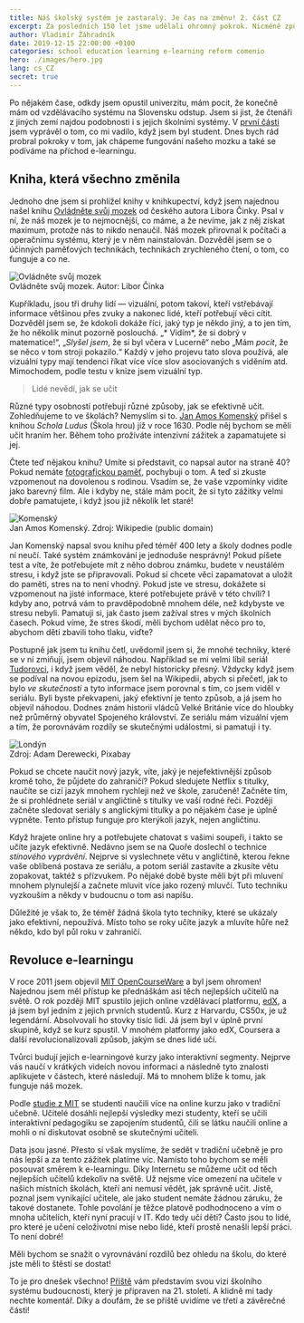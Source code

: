 ```yaml
---
title: Náš školský systém je zastaralý. Je čas na změnu! 2. část CZ
excerpt: Za posledních 150 let jsme udělali ohromný pokrok. Nicméně způsob, jakým se učíme ve školách, se velmi nezměnil.
author: Vladimír Záhradník
date: 2019-12-15 22:00:00 +0100
categories: school education learning e-learning reform comenio
hero: ./images/hero.jpg
lang: cs_CZ
secret: true
---
```


Po nějakém čase, odkdy jsem opustil univerzitu, mám pocit, že konečně mám od vzdělávacího systému na Slovensku odstup. Jsem si jist, že čtenáři z jiných zemí najdou podobnosti i s jejich školními systémy. V [první části][part1] jsem vyprávěl o tom, co mi vadilo, když jsem byl student. Dnes bych rád probral pokroky v tom, jak chápeme fungování našeho mozku a také se podíváme na příchod e-learningu.

## Kniha, která všechno změnila
Jednoho dne jsem si prohlížel knihy v knihkupectví, když jsem najednou našel knihu [Ovládněte svůj mozek][ovladnete-mozek] od českého autora Libora Činky. Psal v ní, že náš mozek je to nejmocnější, co máme, a že nevíme, jak z něj získat maximum, protože nás to nikdo nenaučil. Náš mozek přirovnal k počítači a operačnímu systému, který je v něm nainstalován. Dozvěděl jsem se o účinných paměťových technikách, technikách zrychleného čtení, o tom, co funguje a co ne.

<div className="Image__Small">
  <img src="./images/ovladnete-svuj-mozek.jpg" alt="Ovládněte svůj mozek" />
  <figcaption>Ovládněte svůj mozek. Autor: Libor Činka</figcaption>
</div>

Kupříkladu, jsou tři druhy lidí — vizuální, potom takoví, kteří vstřebávají informace většinou přes zvuky a nakonec lidé, kteří potřebují věci cítit. Dozvěděl jsem se, že kdokoli dokáže říci, jaký typ je někdo jiný, a to jen tím, že ho několik minut pozorně poslouchá. „* Vidím*, že si dobrý v matematice!“, „*Slyšel jsem*, že si byl včera v Lucerně“ nebo „Mám *pocit*, že se něco v tom stroji pokazilo.“ Každý v jeho projevu tato slova používá, ale vizuální typy mají tendenci říkat více více slov asociovaných s viděním atd. Mimochodem, podle testu v knize jsem vizuální typ.

> Lidé nevědí, jak se učit

Různé typy osobností potřebují různé způsoby, jak se efektivně učit. Zohledňujeme to ve školách? Nemyslím si to. [Jan Amos Komenský][comenius] přišel s knihou *Schola Ludus* (Škola hrou) již v roce 1630. Podle něj bychom se měli učit hraním her. Během toho prožíváte intenzivní zážitek a zapamatujete si jej.

Čtete teď nějakou knihu? Umíte si představit, co napsal autor na straně 40? Pokud nemáte [fotografickou paměť][eidetic], pochybuji o tom. A teď si zkuste vzpomenout na dovolenou s rodinou. Vsadím se, že vaše vzpomínky vidíte jako barevný film. Ale i kdyby ne, stále mám pocit, že si tyto zážitky velmi dobře pamatujete, i když jsou již několik let staré!

<div className="Image__Small">
  <img src="./images/comenius.jpg" alt="Komenský" />
  <figcaption>Jan Amos Komenský. Zdroj: Wikipedie (public domain)</figcaption>
</div>

Jan Komenský napsal svou knihu před téměř 400 lety a školy dodnes podle ní neučí. Také systém známkování je jednoduše nesprávný! Pokud píšete test a víte, že potřebujete mít z něho dobrou známku, budete v neustálém stresu, i když jste se připravovali. Pokud si chcete věci zapamatovat a uložit do paměti, stres na to není vhodný. Pokud jste ve stresu, dokážete si vzpomenout na jisté informace, které potřebujete právě v této chvíli? I kdyby ano, potrvá vám to pravděpodobně mnohem déle, než kdybyste ve stresu nebyli. Pamatuji si, jak často jsem zažíval stres v mých školních časech. Pokud víme, že stres škodí, měli bychom udělat něco pro to, abychom děti zbavili toho tlaku, viďte?

Postupně jak jsem tu knihu četl, uvědomil jsem si, že mnohé techniky, které se v ní zmiňují, jsem objevil náhodou. Například se mi velmi líbil seriál [Tudorovci][the-tudors], i když jsem věděl, že nebyl historicky přesný. Vždycky když jsem se podíval na novou epizodu, jsem šel na Wikipedii, abych si přečetl, jak to bylo *ve skutečnosti* a tyto informace jsem porovnal s tím, co jsem viděl v seriálu. Byli byste překvapeni, jaký efektivní je tento způsob, a já jsem ho objevil náhodou. Dodnes znám historii vládců Velké Británie více do hloubky než průměrný obyvatel Spojeného království. Ze seriálu mám vizuální vjem a tím, že porovnávám rozdíly se skutečnými událostmi, si pamatuji i ty.

<div className="Image__Large">
  <img src="./images/london-parliament.jpg" alt="Londýn" />
  <figcaption>Zdroj: Adam Derewecki, Pixabay</figcaption>
</div>

Pokud se chcete naučit nový jazyk, víte, jaký je nejefektivnější způsob kromě toho, že půjdete do zahraničí? Pokud sledujete Netflix s titulky, naučíte se cizí jazyk mnohem rychleji než ve škole, zaručeně! Začněte tím, že si prohlédnete seriál v angličtině s titulky ve vaší rodné řeči. Později začněte sledovat seriály s anglickými titulky a po nějakém čase je úplně vypněte. Tento přístup funguje pro kterýkoli jazyk, nejen angličtinu.

Když hrajete online hry a potřebujete chatovat s vašimi soupeři, i takto se učíte jazyk efektivně. Nedávno jsem se na Quoře doslechl o technice *stínového vyprávění*. Nejprve si vyslechnete větu v angličtině, kterou řekne vaše oblíbená postava ze seriálu, a potom seriál zastavíte a zkusíte větu zopakovat, taktéž s přízvukem. Po nějaké době byste měli být při mluvení mnohem plynulejší a začnete mluvit více jako rozený mluvčí. Tuto techniku ​​vyzkouším a někdy v budoucnu o tom asi napíšu.

Důležité je však to, že téměř žádná škola tyto techniky, které se ukázaly jako efektivní, nepoužívá. Místo toho se roky učíte jazyk a mluvíte hůře než někdo, kdo byl půl roku v zahraničí.

## Revoluce e-learningu
V roce 2011 jsem objevil [MIT OpenCourseWare][ocw] a byl jsem ohromen! Najednou jsem měl přístup ke přednáškám asi těch nejlepších učitelů na světě. O rok později MIT spustilo jejich online vzdělávací platformu, [edX][edx], a já jsem byl jedním z jejich prvních studentů. Kurz z Harvardu, CS50x, je už legendární. Absolvovali ho stovky tisíc lidí. Já jsem byl v úplně první skupině, když se kurz spustil. V mnohém platformy jako edX, Coursera a další revolucionalizovali způsob, jakým se dnes lidé učí.

Tvůrci budují jejich e-learningové kurzy jako interaktivní segmenty. Nejprve vás naučí v krátkých videích novou informaci a následně tyto znalosti aplikujete v částech, které následují. Má to mnohem blíže k tomu, jak funguje náš mozek.

Podle [studie z MIT][mit-study] se studenti naučili více na online kurzu jako v tradiční učebně. Učitelé dosáhli nejlepší výsledky mezi studenty, kteří se učili interaktivní pedagogiku se zapojením studentů, čili se látku naučili online a mohli o ní diskutovat osobně se skutečnými učiteli.

Data jsou jasné. Přesto si však myslíme, že sedět v tradiční učebně je pro nás lepší a za tento zážitek platíme víc. Namísto toho bychom se měli posouvat směrem k e-learningu. Díky Internetu se můžeme učit od těch nejlepších učitelů kdekoliv na světě. Už nejsme více omezení na učitele v našich místních školách, kteří ani nemusí vědět, jak správně učit. Jistě, poznal jsem vynikající učitele, ale jako student nemáte žádnou záruku, že takové dostanete. Tohle povolání je těžce platově podhodnoceno a vím o mnoha učitelích, kteří nyní pracují v IT. Kdo tedy učí děti? Často jsou to lidé, pro které je učení celoživotní mise nebo lidé, kteří prostě nenašli lepší práci. To není dobré!

Měli bychom se snažit o vyrovnávání rozdílů bez ohledu na školu, do které jste měli to štěstí se dostat!

To je pro dnešek všechno! [Příště][part3] vám představím svou vizi školního systému budoucnosti, který je připraven na 21. století. A klidně mi tady nechte komentář. Díky a doufám, že se příště uvidíme ve třetí a závěrečné části!

[//]: # (Used references)
[part1]: https://www.zahradnik.io/nas-skolsky-system-je-zastaraly.-je-cas-na-zmenu!-1.-cast-cz
[ovladnete-mozek]: https://eshop.liborcinka.cz/produkt/ovladnete-svuj-mozek-libor-cinka
[comenius]: https://cs.wikipedia.org/wiki/Jan_Amos_Komensk%C3%BD
[eidetic]: https://cs.wikipedia.org/wiki/Fotografick%C3%A1_pam%C4%9B%C5%A5
[the-tudors]: https://www.imdb.com/title/tt0758790
[ocw]:https://ocw.mit.edu/index.htm
[edx]: https://www.edx.org
[mit-study]: https://blog.edx.org/comparing-effectiveness-learning-moocs
[part3]: https://www.zahradnik.io/nas-skolsky-system-je-zastaraly.-je-cas-na-zmenu!-3.-cast-cz